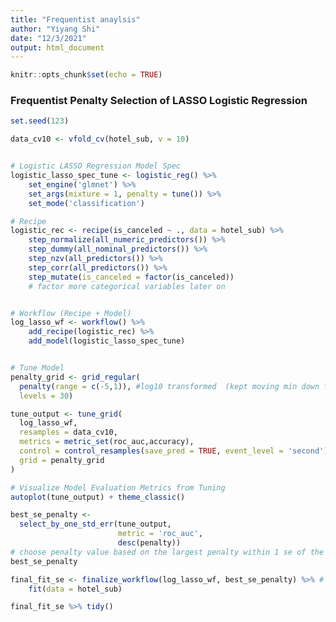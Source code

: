 ```yaml
---
title: "Frequentist anaylsis"
author: "Yiyang Shi"
date: "12/3/2021"
output: html_document
---
```


```r
knitr::opts_chunk$set(echo = TRUE)
```

### Frequentist Penalty Selection of LASSO Logistic Regression
```r
set.seed(123)

data_cv10 <- vfold_cv(hotel_sub, v = 10)


# Logistic LASSO Regression Model Spec
logistic_lasso_spec_tune <- logistic_reg() %>%
    set_engine('glmnet') %>%
    set_args(mixture = 1, penalty = tune()) %>%
    set_mode('classification')

# Recipe
logistic_rec <- recipe(is_canceled ~ ., data = hotel_sub) %>%
    step_normalize(all_numeric_predictors()) %>% 
    step_dummy(all_nominal_predictors()) %>%  
    step_nzv(all_predictors()) %>% 
    step_corr(all_predictors()) %>% 
    step_mutate(is_canceled = factor(is_canceled))
    # factor more categorical variables later on


# Workflow (Recipe + Model)
log_lasso_wf <- workflow() %>% 
    add_recipe(logistic_rec) %>%
    add_model(logistic_lasso_spec_tune) 


# Tune Model
penalty_grid <- grid_regular(
  penalty(range = c(-5,1)), #log10 transformed  (kept moving min down from 0)
  levels = 30)

tune_output <- tune_grid( 
  log_lasso_wf,
  resamples = data_cv10,
  metrics = metric_set(roc_auc,accuracy),
  control = control_resamples(save_pred = TRUE, event_level = 'second'),
  grid = penalty_grid 
)

# Visualize Model Evaluation Metrics from Tuning
autoplot(tune_output) + theme_classic()
```

```r
best_se_penalty <- 
  select_by_one_std_err(tune_output, 
                        metric = 'roc_auc', 
                        desc(penalty)) 
# choose penalty value based on the largest penalty within 1 se of the highest CV roc_auc
best_se_penalty
```

```r
final_fit_se <- finalize_workflow(log_lasso_wf, best_se_penalty) %>% # incorporates penalty value to workflow 
    fit(data = hotel_sub)

final_fit_se %>% tidy()
```